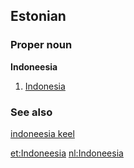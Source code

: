 ==Estonian==
===Proper noun===
'''Indoneesia'''
#[[Indonesia]]
===See also===
[[indoneesia keel]]

[[et:Indoneesia]]
[[nl:Indoneesia]]